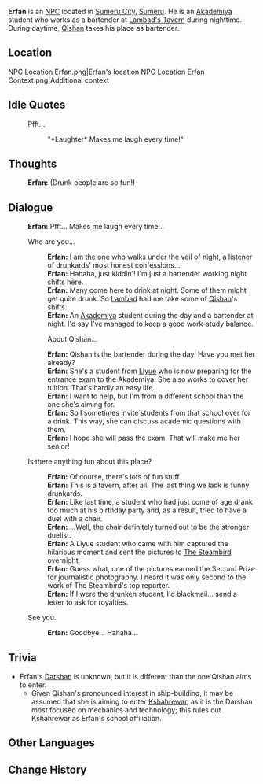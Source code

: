 {{Character Infobox
|type             = NPC
|image            = NPC Erfan.png
|region           = Sumeru
|affiliation      = Lambad's Tavern
|affiliation2     = Sumeru Akademiya
|title            = Tavern Host
|ancestry         = <!-- Clan/family -->
|father           = 
|mother           = 
|spouse           = 
|sibling          = 
|child            = 
|relative         = 
|voiceEN          = 
|voiceCN          = 
|voiceJP          = 
|dialoguereward   = 
}}
'''Erfan''' is an [[NPC]] located in [[Sumeru City]], [[Sumeru]]. He is an [[Akademiya]] student who works as a bartender at [[Lambad's Tavern]] during nighttime. During daytime, [[Qishan]] takes his place as bartender.

==Location==
<gallery>
NPC Location Erfan.png|Erfan's location
NPC Location Erfan Context.png|Additional context
</gallery>
<!--
==Profile==
''(To be added.)''

===Personality===
''(To be added.)''

===Appearance===
''(To be added.)''

==Quests and Events==
{{Quests and Events}}
-->
==Idle Quotes==
{{Dialogue start}}
: {{DIcon|Idle}} Pfft...
:: {{A|VO Erfan 01.ogg}} "*Laughter* Makes me laugh every time!"
{{Dialogue end}}

==Thoughts==
{{All Schemes to Know Explanation|name=Erfan}}
:{{A|VO Erfan All Schemes to Know 01.ogg}} '''Erfan:''' (Drunk people are so fun!)

==Dialogue==
{{Dialogue start}}
:'''Erfan:''' Pfft... Makes me laugh every time...
:{{DIcon}} Who are you...
::'''Erfan:''' I am the one who walks under the veil of night, a listener of drunkards' most honest confessions...
::'''Erfan:''' Hahaha, just kiddin'! I'm just a bartender working night shifts here.
::'''Erfan:''' Many come here to drink at night. Some of them might get quite drunk. So [[Lambad]] had me take some of [[Qishan]]'s shifts.
::'''Erfan:''' An [[Akademiya]] student during the day and a bartender at night. I'd say I've managed to keep a good work-study balance.
:: {{DIcon}} About Qishan...
::'''Erfan:''' Qishan is the bartender during the day. Have you met her already?
::'''Erfan:''' She's a student from [[Liyue]] who is now preparing for the entrance exam to the Akademiya. She also works to cover her tuition. That's hardly an easy life.
::'''Erfan:''' I want to help, but I'm from a different school than the one she's aiming for.
::'''Erfan:''' So I sometimes invite students from that school over for a drink. This way, she can discuss academic questions with them.
::'''Erfan:''' I hope she will pass the exam. That will make me her senior!
:{{DIcon}} Is there anything fun about this place?
::'''Erfan:''' Of course, there's lots of fun stuff.
::'''Erfan:''' This is a tavern, after all. The last thing we lack is funny drunkards.
::'''Erfan:''' Like last time, a student who had just come of age drank too much at his birthday party and, as a result, tried to have a duel with a chair.
::'''Erfan:''' ...Well, the chair definitely turned out to be the stronger duelist.
::'''Erfan:''' A Liyue student who came with him captured the hilarious moment and sent the pictures to [[The Steambird]] overnight.
::'''Erfan:''' Guess what, one of the pictures earned the Second Prize for journalistic photography. I heard it was only second to the work of The Steambird's top reporter.
::'''Erfan:''' If I were the drunken student, I'd blackmail... send a letter to ask for royalties.
:{{DIcon}} See you.
::'''Erfan:''' Goodbye... Hahaha...
{{Dialogue end}}

==Trivia==
* Erfan's [[Darshan]] is unknown, but it is different than the one Qishan aims to enter.
** Given Qishan's pronounced interest in ship-building, it may be assumed that she is aiming to enter [[Kshahrewar]], as it is the Darshan most focused on mechanics and technology; this rules out Kshahrewar as Erfan's school affiliation.

==Other Languages==
{{Other Languages
|default_hidden = 1
|en      = Erfan
|zhs     = 埃尔凡
|zhs_rm  = Āi'ěrfán
|zht     = 埃爾凡
|zht_rm  = Āi'ěrfán
|ja      = エルフアン
|ja_rm   = Erufuan
|ko      = 에르판
|ko_rm   = Eleupan
|es      = Erfan
|fr      = Erfan
|ru      = Эрфан
|th      = Erfan
|vi      = Erfan
|de      = Erfan
|id      = Erfan
|pt      = Erfan
|tr      = Erfan
|it      = Erfan
}}

==Change History==
{{Change History|3.0}}